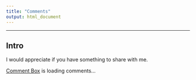 ```yaml
---
title: "Comments"
output: html_document
---
```


------

## Intro

I would appreciate if you have something to share with me.

<!-- begin wwww.htmlcommentbox.com -->
 <div id="HCB_comment_box"><a href="http://www.htmlcommentbox.com">Comment Box</a> is loading comments...</div>
 <link rel="stylesheet" type="text/css" href="//www.htmlcommentbox.com/static/skins/bootstrap/twitter-bootstrap.css?v=0" />
 <script type="text/javascript" id="hcb"> /*<!--*/ if(!window.hcb_user){hcb_user={};} (function(){var s=document.createElement("script"), l=hcb_user.PAGE || (""+window.location).replace(/'/g,"%27"), h="//www.htmlcommentbox.com";s.setAttribute("type","text/javascript");s.setAttribute("src", h+"/jread?page="+encodeURIComponent(l).replace("+","%2B")+"&mod=%241%24wq1rdBcg%24EwAJAd8wQywiXXRbfW.Wp%2F"+"&opts=16862&num=10&ts=1526865473410");if (typeof s!="undefined") document.getElementsByTagName("head")[0].appendChild(s);})(); /*-->*/ </script>
<!-- end www.htmlcommentbox.com -->
